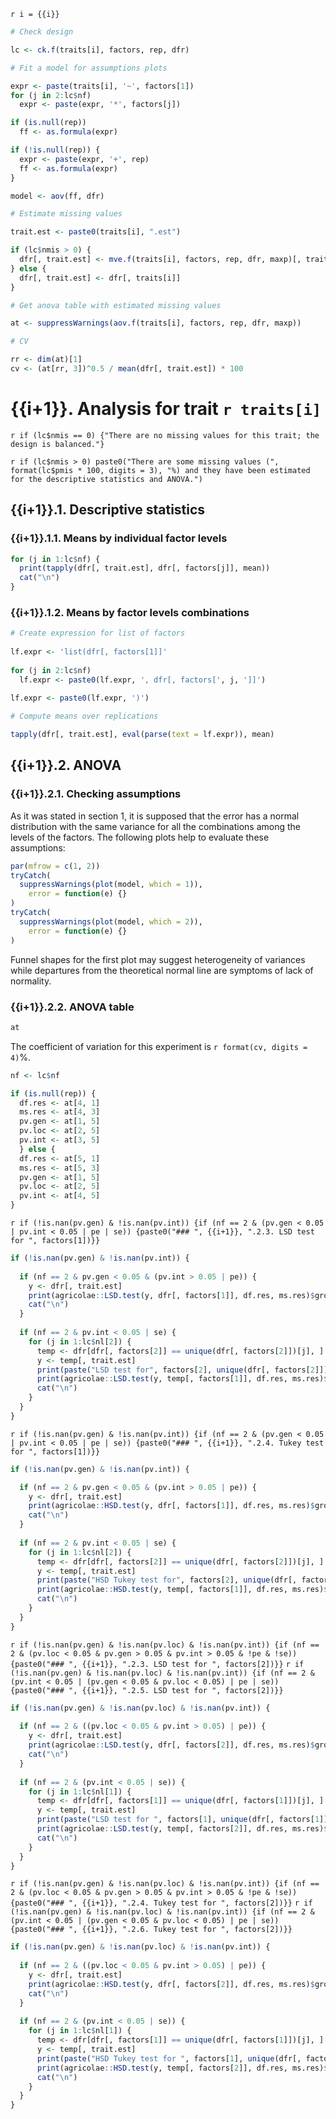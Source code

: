 `r i = {{i}}`

```r
# Check design

lc <- ck.f(traits[i], factors, rep, dfr)

# Fit a model for assumptions plots

expr <- paste(traits[i], '~', factors[1])
for (j in 2:lc$nf)
  expr <- paste(expr, '*', factors[j])

if (is.null(rep))
  ff <- as.formula(expr)

if (!is.null(rep)) {
  expr <- paste(expr, '+', rep)
  ff <- as.formula(expr)
}

model <- aov(ff, dfr)

# Estimate missing values

trait.est <- paste0(traits[i], ".est")

if (lc$nmis > 0) {
  dfr[, trait.est] <- mve.f(traits[i], factors, rep, dfr, maxp)[, trait.est]
} else {
  dfr[, trait.est] <- dfr[, traits[i]]
}

# Get anova table with estimated missing values

at <- suppressWarnings(aov.f(traits[i], factors, rep, dfr, maxp))

# CV

rr <- dim(at)[1]
cv <- (at[rr, 3])^0.5 / mean(dfr[, trait.est]) * 100
```
    
# {{i+1}}. Analysis for trait `r traits[i]`

`r if (lc$nmis == 0) {"There are no missing values for this trait; the design is balanced."}`

`r if (lc$nmis > 0) paste0("There are some missing values (", format(lc$pmis * 100, digits = 3), "%) and they have been estimated for the descriptive statistics and ANOVA.")`

## {{i+1}}.1. Descriptive statistics

### {{i+1}}.1.1. Means by individual factor levels

```r
for (j in 1:lc$nf) {
  print(tapply(dfr[, trait.est], dfr[, factors[j]], mean))
  cat("\n")
}
```

### {{i+1}}.1.2. Means by factor levels combinations

```r
# Create expression for list of factors
  
lf.expr <- 'list(dfr[, factors[1]]'
  
for (j in 2:lc$nf)
  lf.expr <- paste0(lf.expr, ', dfr[, factors[', j, ']]')
  
lf.expr <- paste0(lf.expr, ')')

# Compute means over replications

tapply(dfr[, trait.est], eval(parse(text = lf.expr)), mean)
```

## {{i+1}}.2. ANOVA

### {{i+1}}.2.1. Checking assumptions

As it was stated in section 1, it is supposed that the error has a normal distribution with the same variance for all the combinations among the levels of the factors. The following plots help to evaluate these assumptions:

```r
par(mfrow = c(1, 2))
tryCatch(
  suppressWarnings(plot(model, which = 1)),
    error = function(e) {}
)
tryCatch(
  suppressWarnings(plot(model, which = 2)),
    error = function(e) {}
)
```

Funnel shapes for the first plot may suggest heterogeneity of variances while departures from the theoretical normal line are symptoms of lack of normality.

### {{i+1}}.2.2. ANOVA table

```r
at
```

The coefficient of variation for this experiment is `r format(cv, digits = 4)`%.

```r
nf <- lc$nf

if (is.null(rep)) {
  df.res <- at[4, 1]
  ms.res <- at[4, 3]
  pv.gen <- at[1, 5]
  pv.loc <- at[2, 5]
  pv.int <- at[3, 5]
  } else {
  df.res <- at[5, 1]
  ms.res <- at[5, 3]
  pv.gen <- at[1, 5]
  pv.loc <- at[2, 5]
  pv.int <- at[4, 5]
}
```

`r if (!is.nan(pv.gen) & !is.nan(pv.int)) {if (nf == 2 & (pv.gen < 0.05 | pv.int < 0.05 | pe | se)) {paste0("### ", {{i+1}}, ".2.3. LSD test for ", factors[1])}}`

```r
if (!is.nan(pv.gen) & !is.nan(pv.int)) {
  
  if (nf == 2 & pv.gen < 0.05 & (pv.int > 0.05 | pe)) {
    y <- dfr[, trait.est]
    print(agricolae::LSD.test(y, dfr[, factors[1]], df.res, ms.res)$groups)
    cat("\n")
  }
  
  if (nf == 2 & pv.int < 0.05 | se) {
    for (j in 1:lc$nl[2]) {
      temp <- dfr[dfr[, factors[2]] == unique(dfr[, factors[2]])[j], ]
      y <- temp[, trait.est]
      print(paste("LSD test for", factors[2], unique(dfr[, factors[2]])[j]))
      print(agricolae::LSD.test(y, temp[, factors[1]], df.res, ms.res)$groups)
      cat("\n")
    }
  }
}
```

`r if (!is.nan(pv.gen) & !is.nan(pv.int)) {if (nf == 2 & (pv.gen < 0.05 | pv.int < 0.05 | pe | se)) {paste0("### ", {{i+1}}, ".2.4. Tukey test for ", factors[1])}}`

```r
if (!is.nan(pv.gen) & !is.nan(pv.int)) {

  if (nf == 2 & pv.gen < 0.05 & (pv.int > 0.05 | pe)) {
    y <- dfr[, trait.est]
    print(agricolae::HSD.test(y, dfr[, factors[1]], df.res, ms.res)$groups)
    cat("\n")
  }
  
  if (nf == 2 & pv.int < 0.05 | se) {
    for (j in 1:lc$nl[2]) {
      temp <- dfr[dfr[, factors[2]] == unique(dfr[, factors[2]])[j], ]
      y <- temp[, trait.est]
      print(paste("HSD Tukey test for", factors[2], unique(dfr[, factors[2]])[j]))
      print(agricolae::HSD.test(y, temp[, factors[1]], df.res, ms.res)$groups)
      cat("\n")
    }
  }
}
```

`r if (!is.nan(pv.gen) & !is.nan(pv.loc) & !is.nan(pv.int)) {if (nf == 2 & (pv.loc < 0.05 & pv.gen > 0.05 & pv.int > 0.05 & !pe & !se)) {paste0("### ", {{i+1}}, ".2.3. LSD test for ", factors[2])}}`
`r if (!is.nan(pv.gen) & !is.nan(pv.loc) & !is.nan(pv.int)) {if (nf == 2 & (pv.int < 0.05 | (pv.gen < 0.05 & pv.loc < 0.05) | pe | se)) {paste0("### ", {{i+1}}, ".2.5. LSD test for ", factors[2])}}`

```r
if (!is.nan(pv.gen) & !is.nan(pv.loc) & !is.nan(pv.int)) {
  
  if (nf == 2 & ((pv.loc < 0.05 & pv.int > 0.05) | pe)) {
    y <- dfr[, trait.est]
    print(agricolae::LSD.test(y, dfr[, factors[2]], df.res, ms.res)$groups)
    cat("\n")
  }
  
  if (nf == 2 & (pv.int < 0.05 | se)) {
    for (j in 1:lc$nl[1]) {
      temp <- dfr[dfr[, factors[1]] == unique(dfr[, factors[1]])[j], ]
      y <- temp[, trait.est]
      print(paste("LSD test for ", factors[1], unique(dfr[, factors[1]])[j]))
      print(agricolae::LSD.test(y, temp[, factors[2]], df.res, ms.res)$groups)
      cat("\n")
    }
  }
}
```

`r if (!is.nan(pv.gen) & !is.nan(pv.loc) & !is.nan(pv.int)) {if (nf == 2 & (pv.loc < 0.05 & pv.gen > 0.05 & pv.int > 0.05 & !pe & !se)) {paste0("### ", {{i+1}}, ".2.4. Tukey test for ", factors[2])}}`
`r if (!is.nan(pv.gen) & !is.nan(pv.loc) & !is.nan(pv.int)) {if (nf == 2 & (pv.int < 0.05 | (pv.gen < 0.05 & pv.loc < 0.05) | pe | se)) {paste0("### ", {{i+1}}, ".2.6. Tukey test for ", factors[2])}}`

```r
if (!is.nan(pv.gen) & !is.nan(pv.loc) & !is.nan(pv.int)) {
  
  if (nf == 2 & ((pv.loc < 0.05 & pv.int > 0.05) | pe)) {
    y <- dfr[, trait.est]
    print(agricolae::HSD.test(y, dfr[, factors[2]], df.res, ms.res)$groups)
    cat("\n")
  }
  
  if (nf == 2 & (pv.int < 0.05 | se)) {
    for (j in 1:lc$nl[1]) {
      temp <- dfr[dfr[, factors[1]] == unique(dfr[, factors[1]])[j], ]
      y <- temp[, trait.est]
      print(paste("HSD Tukey test for ", factors[1], unique(dfr[, factors[1]])[j]))
      print(agricolae::HSD.test(y, temp[, factors[2]], df.res, ms.res)$groups)
      cat("\n")
    }
  }
}
```

